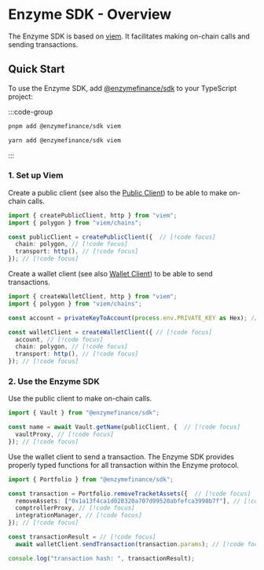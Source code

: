 # Enzyme SDK - Overview

The Enzyme SDK is based on [viem](https://viem.sh/). It facilitates making on-chain calls and sending transactions.

## Quick Start

To use the Enzyme SDK, add [@enzymefinance/sdk]() to your TypeScript project:

:::code-group

```bash [pnpm]
pnpm add @enzymefinance/sdk viem
```

```bash [yarn]
yarn add @enzymefinance/sdk viem
```

:::

### 1. Set up Viem

Create a public client (see also the [Public Client](https://viem.sh/docs/client/public)) to be able to make on-chain calls.

```ts 
import { createPublicClient, http } from "viem";
import { polygon } from "viem/chains";

const publicClient = createPublicClient({  // [!code focus]
  chain: polygon, // [!code focus]
  transport: http(), // [!code focus]
}); // [!code focus]
```

Create a wallet client (see also [Wallet Client](https://viem.sh/docs/clients/wallet)) to be able to send transactions.

```ts 
import { createWalletClient, http } from "viem";
import { polygon } from "viem/chains";

const account = privateKeyToAccount(process.env.PRIVATE_KEY as Hex); // [!code focus]

const walletClient = createWalletClient({ // [!code focus]
  account, // [!code focus]
  chain: polygon, // [!code focus]
  transport: http(), // [!code focus]
}); // [!code focus]
```

### 2. Use the Enzyme SDK

Use the public client to make on-chain calls.

```ts 
import { Vault } from "@enzymefinance/sdk"; 

const name = await Vault.getName(publicClient, {  // [!code focus]
  vaultProxy, // [!code focus]
}); // [!code focus]
```

Use the wallet client to send a transaction. The Enzyme SDK provides properly typed functions for 
all transaction within the Enzyme protocol.

```ts 
import { Portfolio } from "@enzymefinance/sdk";

const transaction = Portfolio.removeTracketAssets({  // [!code focus]
  removeAssets: ["0x1a13f4ca1d028320a707d99520abfefca3998b7f"], // [!code focus]
  comptrollerProxy, // [!code focus]
  integrationManager, // [!code focus]
}); // [!code focus]

const transactionResult = // [!code focus]
  await walletClient.sendTransaction(transaction.params); // [!code focus]

console.log("transaction hash: ", transactionResult);
```
